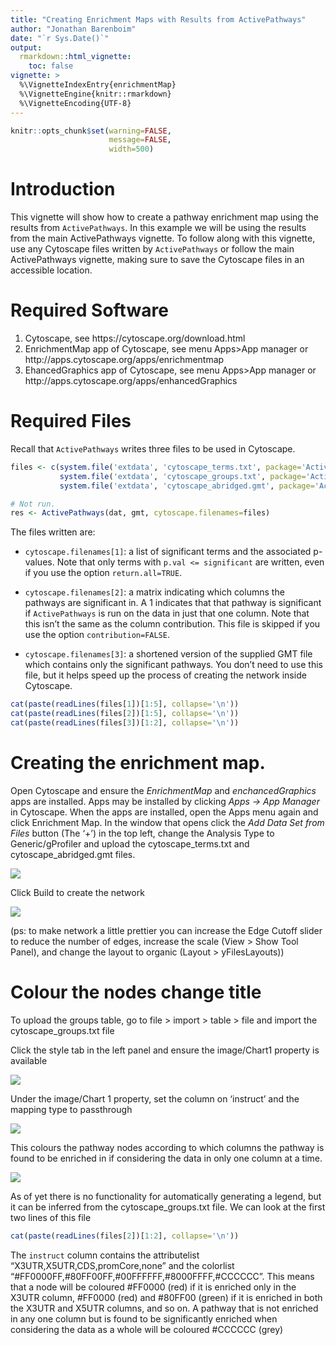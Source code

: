 ```yaml
---
title: "Creating Enrichment Maps with Results from ActivePathways"
author: "Jonathan Barenboim"
date: "`r Sys.Date()`"
output: 
  rmarkdown::html_vignette:
    toc: false
vignette: >
  %\VignetteIndexEntry{enrichmentMap}
  %\VignetteEngine{knitr::rmarkdown}
  %\VignetteEncoding{UTF-8}
---
```

```r
knitr::opts_chunk$set(warning=FALSE, 
                      message=FALSE, 
                      width=500)
```

# Introduction 

This vignette will show how to create a pathway enrichment map using the results from `ActivePathways`. In this example we will be using the results from the main ActivePathways vignette. To follow along with this vignette, use any Cytoscape files written by `ActivePathways` or follow the main ActivePathways vignette, making sure to save the Cytoscape files in an accessible location.

# Required Software
1.	Cytoscape, see https://cytoscape.org/download.html 
2.	EnrichmentMap app of Cytoscape, see menu Apps>App manager or http://apps.cytoscape.org/apps/enrichmentmap 
3.	EhancedGraphics app of Cytoscape, see menu Apps>App manager or http://apps.cytoscape.org/apps/enhancedGraphics 

# Required Files

Recall that `ActivePathways` writes three files to be used in Cytoscape.
```r
files <- c(system.file('extdata', 'cytoscape_terms.txt', package='ActivePathways'),
           system.file('extdata', 'cytoscape_groups.txt', package='ActivePathways'),
           system.file('extdata', 'cytoscape_abridged.gmt', package='ActivePathways'))
```
```r
# Not run. 
res <- ActivePathways(dat, gmt, cytoscape.filenames=files)
```
The files written are:

* `cytoscape.filenames[1]`: a list of significant terms and the associated p-values. Note that only terms with `p.val <= significant` are written, even if you use the option `return.all=TRUE`.

* `cytoscape.filenames[2]`: a matrix indicating which columns the pathways are significant in. A 1 indicates that that pathway is significant if `ActivePathways` is run on the data in just that one column. Note that this isn't the same as the column contribution. This file is skipped if you use the option `contribution=FALSE`.

* `cytoscape.filenames[3]`: a shortened version of the supplied GMT file which contains only the significant pathways. You don't need to use this file, but it helps speed up the process of creating the network inside Cytoscape.
```r
cat(paste(readLines(files[1])[1:5], collapse='\n'))
cat(paste(readLines(files[2])[1:5], collapse='\n'))
cat(paste(readLines(files[3])[1:2], collapse='\n'))
```

# Creating the enrichment map.
Open Cytoscape and ensure the *EnrichmentMap* and *enchancedGraphics* apps are installed. Apps may be installed by clicking *Apps -> App Manager* in Cytoscape. When the apps are installed, open the Apps menu again and click Enrichment Map. In the window that opens click the *Add Data Set from Files* button (The '+') in the top left, change the Analysis Type to Generic/gProfiler and upload the cytoscape_terms.txt and cytoscape_abridged.gmt files.

![](CreateEnrichmentMapDialogue.jpg)

Click Build to create the network

![](NetworkStep1.jpg)

(ps: to make network a little prettier you can increase the Edge Cutoff slider to reduce the number of edges, increase the scale (View > Show Tool Panel), and change the layout to organic (Layout > yFilesLayouts))

# Colour the nodes **change title**
To upload the groups table, go to file > import > table > file and import the cytoscape_groups.txt file

Click the style tab in the left panel and ensure the image/Chart1 property is available


![](PropertiesDropDown2.jpg)

Under the image/Chart 1 property, set the column on 'instruct' and the mapping type to passthrough

![](StylePanel.jpg)

This colours the pathway nodes according to which columns the pathway is found to be enriched in if considering the data in only one column at a time. 

![](NetworkStep2.jpg)

As of yet there is no functionality for automatically generating a legend, but it can be inferred from the cytoscape_groups.txt file. We can look at the first two lines of this file
```r
cat(paste(readLines(files[2])[1:2], collapse='\n'))
```
The `instruct` column contains the attributelist "X3UTR,X5UTR,CDS,promCore,none" and the colorlist "#FF0000FF,#80FF00FF,#00FFFFFF,#8000FFFF,#CCCCCC". This means that a node will be coloured #FF0000 (red) if it is enriched only in the X3UTR column, #FF0000 (red) and #80FF00 (green) if it is enriched in both the X3UTR and X5UTR columns, and so on. A pathway that is not enriched in any one column but is found to be significantly enriched when considering the data as a whole will be coloured #CCCCCC (grey)
